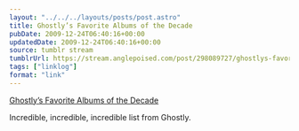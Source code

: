 ```yaml
---
layout: "../../../layouts/posts/post.astro"
title: Ghostly’s Favorite Albums of the Decade
pubDate: 2009-12-24T06:40:16+00:00
updatedDate: 2009-12-24T06:40:16+00:00
source: tumblr stream
tumblrUrl: https://stream.anglepoised.com/post/298089727/ghostlys-favorite-albums-of-the-decade-ghostly
tags: ["linklog"]
format: "link"
---
```


[Ghostly&#8217;s Favorite Albums of the Decade][1]

Incredible, incredible, incredible list from Ghostly.

[1]: http://ghostly.com/media/top110
